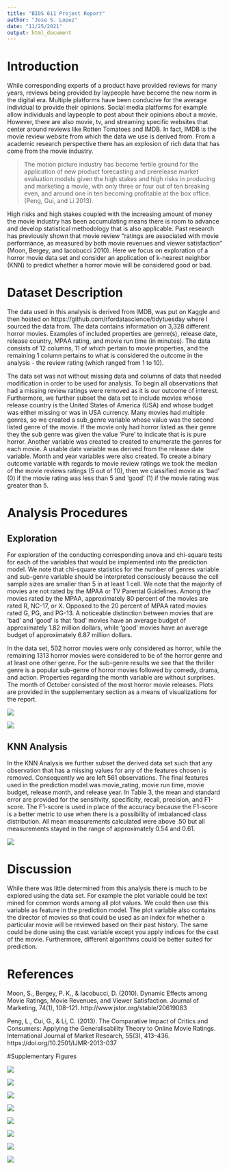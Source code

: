 ---
title: "BIOS 611 Project Report"
author: "Jose S. Lopez"
date: "11/25/2021"
output: html_document
---

# Introduction

While corresponding experts of a product have provided reviews for many years, reviews being provided by laypeople have become the new norm in the digital era. Multiple platforms have been conducive for the average individual to provide their opinions. Social media platforms for example allow individuals and laypeople to post about their opinions about a movie. However, there are also movie, tv, and streaming specific websites that center around reviews like Rotten Tomatoes and IMDB. In fact, IMDB is the movie review website from which the data we use is derived from. From a academic research perspective there has an explosion of rich data that has come from the movie industry.

> The motion picture industry has become fertile ground for the application of new product forecasting and prerelease market evaluation models given the high stakes and high risks in producing and marketing a movie, with only three or four out of ten breaking even, and around one in ten becoming profitable at the box office. (Peng, Gui, and Li 2013).

High risks and high stakes coupled with the increasing amount of money the movie industry has been accumulating means there is room to advance and develop statistical methodology that is also applicable. Past research has previously shown that movie review "ratings are associated with movie performance, as measured by both movie revenues and viewer satisfaction" (Moon, Bergey, and Iacobucci 2010). Here we focus on exploration of a horror movie data set and consider an application of k-nearest neighbor (KNN) to predict whether a horror movie will be considered good or bad.

# Dataset Description

The data used in this analysis is derived from IMDB, was put on Kaggle and then hosted on https://github.com/rfordatascience/tidytuesday where I sourced the data from. The data contains information on 3,328 different horror movies. Examples of included properties are genre(s), release date, release country, MPAA rating, and movie run time (in minutes). The data consists of 12 columns, 11 of which pertain to movie properties, and the remaining 1 column pertains to what is considered the outcome in the analysis - the review rating (which ranged from 1 to 10).

The data set was not without missing data and columns of data that needed modification in order to be used for analysis. To begin all observations that had a missing review ratings were removed as it is our outcome of interest. Furthermore, we further subset the data set to include movies whose release country is the United States of America (USA) and whose budget was either missing or was in USA currency. Many movies had multiple genres, so we created a sub_genre variable whose value was the second listed genre of the movie. If the movie only had horror listed as their genre they the sub genre was given the value 'Pure' to indicate that is is pure horror. Another variable was created to created to enumerate the genres for each movie. A usable date variable was derived from the release date variable. Month and year variables were also created. To create a binary outcome variable with regards to movie review ratings we took the median of the movie reviews ratings (5 out of 10), then we classified movie as 'bad' (0) if the movie rating was less than 5 and 'good' (1) if the movie rating was greater than 5. 

# Analysis Procedures

## Exploration

For exploration of the conducting corresponding anova and chi-square tests for each of the variables that would be implemented into the prediction model. We note that chi-square statistics for the number of genres variable and sub-genre variable should be interpreted consciously because the cell sample sizes are smaller than 5 in at least 1 cell. We note that the majority of movies  are not rated by the MPAA or TV Parental Guidelines. Among the movies rated by the MPAA, approximately 80 percent of the movies are rated R, NC-17, or X. Opposed to the 20 percent of MPAA rated movies rated G, PG, and PG-13. A noticeable distinction between movies that are 'bad' and 'good' is that 'bad' movies have an average budget of approximately 1.82 million dollars, while 'good' movies have an average budget of approximately 6.87 million dollars.

In the data set, 502 horror movies were only considered as horror, while the remaining 1313 horror movies were considered to be of the horror genre and at least one other genre. For the sub-genre results we see that the thriller genre is a popular sub-genre of horror movies followed by comedy, drama, and action. Properties regarding the month variable are without surprises. The month of October consisted of the most horror movie releases. Plots are provided in the supplementary section as a means of visualizations for the report.

![](figures/table_1.png)

![](figures/table_2.png)


## KNN Analysis

In the KNN Analysis we further subset the derived data set such that any observation that has a missing values for any of the features chosen is removed. Consequently we are left 561 observations. The final features used in the prediction model was movie_rating, movie run time, movie budget, release month, and release year. In Table 3, the mean and standard error are provided for the sensitivity, specificity, recall, precision, and F1-score. The F1-score is used in place of the accuracy because the F1-score is a better metric to use when there is a possibility of imbalanced class distribution. All mean measurements calculated were above .50  but all measurements stayed in the range of approximately 0.54 and 0.61.

![](analysis/knn_table.png)

# Discussion

While there was little determined from this analysis there is much to be explored using the data set. For example the plot variable could be text mined for common words among all plot values. We could then use this variable as feature in the prediction model. The plot variable also contains the director of movies so that could be used as an index for whether a particular movie will be reviewed based on their past history. The same could be done using the cast variable except you apply indices for the cast of the movie. Furthermore, different algorithms could be better suited for prediction.

# References

Moon, S., Bergey, P. K., & Iacobucci, D. (2010). Dynamic Effects among Movie Ratings, Movie Revenues, and Viewer Satisfaction. Journal of Marketing, 74(1), 108–121. http://www.jstor.org/stable/20619083

Peng, L., Cui, G., & Li, C. (2013). The Comparative Impact of Critics and Consumers: Applying the Generalisability Theory to Online Movie Ratings. International Journal of Market Research, 55(3), 413–436. https://doi.org/10.2501/IJMR-2013-037

#Supplementary Figures

![](figures/figure_1.png)

![](figures/figure_2.png)

![](figures/figure_3.png)

![](figures/figure_4.png)

![](figures/figure_5.png)

![](figures/figure_6.png)

![](figures/figure_7.png)

![](figures/figure_8.png)